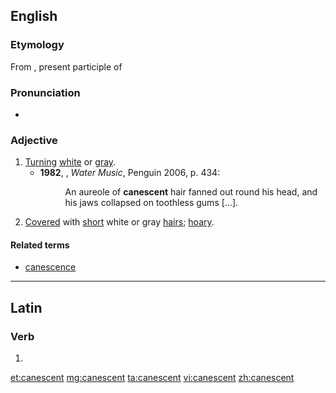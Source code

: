 ==English==

===Etymology===
From {{etyl|la|en}} {{term|canescens||lang=la}}, present participle of {{term|canesco|canescere|lang=la|to become gray or white}}

===Pronunciation===
*{{a|UK}} {{IPA|/kəˈnɛsənt/}}

===Adjective===
{{en-adj}}

# [[turn|Turn]]ing [[white]] or [[gray]].
#*'''1982''', {{w|TC Boyle}}, ''Water Music'', Penguin 2006, p. 434:
#*:An aureole of '''canescent''' hair fanned out round his head, and his jaws collapsed on toothless gums […].
# {{context|botany|lang=en}} [[cover|Cover]]ed with [[short]] white or gray [[hair]]s; [[hoary]].

====Related terms====
* [[canescence]]

----

==Latin==

===Verb===
{{la-verb-form|cānēscent}}

# {{conjugation of|cānēscō||3|p|fut|act|ind|lang=la}}

[[et:canescent]]
[[mg:canescent]]
[[ta:canescent]]
[[vi:canescent]]
[[zh:canescent]]